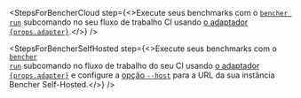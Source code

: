 
<StepsForBencherCloud
  step={<>Execute seus benchmarks com o <code><a href="/pt/docs/explanation/bencher-run/">bencher run</a></code> subcomando no seu fluxo de trabalho CI usando <a href={props.url}>o adaptador <code>{props.adapter}</code></a>.</>}
/>

<StepsForBencherSelfHosted
  step={<>Execute seus benchmarks com o <code><a href="/pt/docs/explanation/bencher-run/">bencher run</a></code> subcomando no fluxo de trabalho do seu CI usando <a href={props.url}>o adaptador <code>{props.adapter}</code></a> e configure a <a href="/pt/docs/explanation/bencher-run/#--host-url">opção <code>--host</code></a> para a URL da sua instância Bencher Self-Hosted.</>}
/>